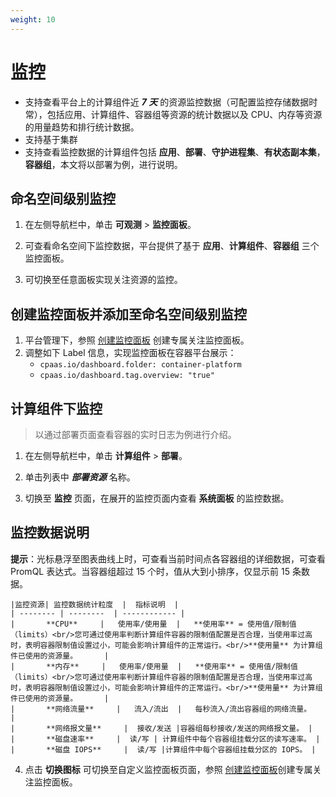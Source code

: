```yaml
---
weight: 10
---
```


# 监控
- 支持查看平台上的计算组件近 ***7 天*** 的资源监控数据（可配置监控存储数据时常），包括应用、计算组件、容器组等资源的统计数据以及 CPU、内存等资源的用量趋势和排行统计数据。
- 支持基于集群
- 支持查看监控数据的计算组件包括 **应用**、**部署**、**守护进程集**、**有状态副本集**，**容器组**，本文将以部署为例，进行说明。

## 命名空间级别监控

1. 在左侧导航栏中，单击 **可观测** > **监控面板**。

2. 可查看命名空间下监控数据，平台提供了基于 **应用**、**计算组件**、**容器组** 三个监控面板。

3. 可切换至任意面板实现关注资源的监控。

## 创建监控面板并添加至命名空间级别监控

1. 平台管理下，参照 [创建监控面板](../../observability/monitor/functions/manage_dashboard.mdx) 创建专属关注监控面板。
2. 调整如下 Label 信息，实现监控面板在容器平台展示：
    - `cpaas.io/dashboard.folder: container-platform`
    - `cpaas.io/dashboard.tag.overview: "true"`

## 计算组件下监控

> 以通过部署页面查看容器的实时日志为例进行介绍。

1. 在左侧导航栏中，单击 **计算组件** > **部署**。

2. 单击列表中 ***部署资源*** 名称。

3. 切换至 **监控** 页面，在展开的监控页面内查看 **系统面板** 的监控数据。

## 监控数据说明

 **提示**：光标悬浮至图表曲线上时，可查看当前时间点各容器组的详细数据，可查看 PromQL 表达式。当容器组超过 15 个时，值从大到小排序，仅显示前 15 条数据。
        
    |监控资源| 监控数据统计粒度  |  指标说明  |
    | -------- | --------  | ------------ |
    |       **CPU**     |   使用率/使用量  |   **使用率** = 使用值/限制值（limits）<br/>您可通过使用率判断计算组件容器的限制值配置是否合理，当使用率过高时，表明容器限制值设置过小，可能会影响计算组件的正常运行。<br/>**使用量** 为计算组件已使用的资源量。      |
    |       **内存**     |   使用率/使用量  |   **使用率** = 使用值/限制值（limits）<br/>您可通过使用率判断计算组件容器的限制值配置是否合理，当使用率过高时，表明容器限制值设置过小，可能会影响计算组件的正常运行。<br/>**使用量** 为计算组件已使用的资源量。      |
    |       **网络流量**     |   流入/流出  |   每秒流入/流出容器组的网络流量。   |
    |       **网络报文量**     |  接收/发送 |容器组每秒接收/发送的网络报文量。 |
    |       **磁盘速率**     |  读/写 | 计算组件中每个容器组挂载分区的读写速率。 |
    |       **磁盘 IOPS**     |  读/写 |计算组件中每个容器组挂载分区的 IOPS。 |
4. 点击 **切换图标** 可切换至自定义监控面板页面，参照 [创建监控面板](../../observability/monitor/functions/manage_dashboard.mdx)创建专属关注监控面板。

